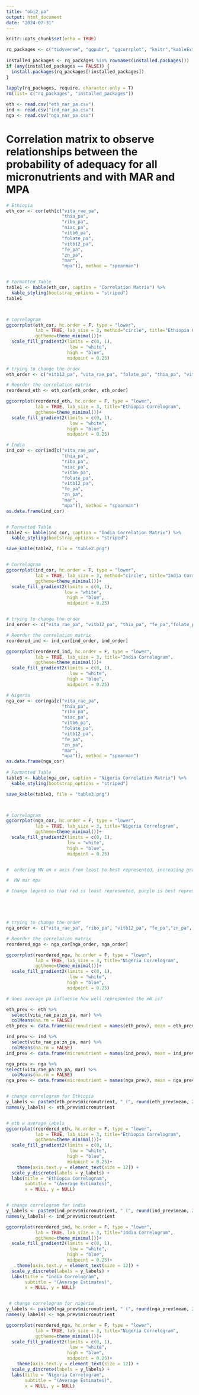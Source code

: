 ```yaml
---
title: "obj2_pa"
output: html_document
date: "2024-07-31"
---
```


```r
knitr::opts_chunk$set(echo = TRUE)
```


```r
rq_packages <- c("tidyverse", "ggpubr", "ggcorrplot", "knitr","kableExtra", "corrr", "reshape2")
 
installed_packages <- rq_packages %in% rownames(installed.packages())
if (any(installed_packages == FALSE)) {
  install.packages(rq_packages[!installed_packages])
}
 
lapply(rq_packages, require, character.only = T)
rm(list= c("rq_packages", "installed_packages"))
```


```r
eth <- read.csv("eth_nar_pa.csv")
ind <- read.csv("ind_nar_pa.csv")
nga <- read.csv("nga_nar_pa.csv")

```



# Correlation matrix to observe relationships between the probability of adequacy for all micronutrients and with MAR and MPA 

```r
# Ethiopia
eth_cor <- cor(eth[c("vita_rae_pa",
                     "thia_pa",
                     "ribo_pa",
                     "niac_pa",
                     "vitb6_pa",
                     "folate_pa",
                     "vitb12_pa",
                     "fe_pa",
                     "zn_pa",
                     "mar",
                     "mpa")], method = "spearman")


# Formatted Table
table1 <- kable(eth_cor, caption = "Correlation Matrix") %>%
  kable_styling(bootstrap_options = "striped")
table1



# Correlogram 
ggcorrplot(eth_cor, hc.order = F, type = "lower",
           lab = TRUE, lab_size = 3, method="circle", title="Ethiopia Correlogram",
           ggtheme=theme_minimal())+
  scale_fill_gradient2(limits = c(0, 1), 
                        low = "white", 
                       high = "blue",
                       midpoint = 0.25)

# trying to change the order 
eth_order <- c("vitb12_pa", "vita_rae_pa", "folate_pa", "thia_pa", "vitb6_pa", "niac_pa", "fe_pa", "zn_pa", "ribo_pa", "mar", "mpa")

# Reorder the correlation matrix
reordered_eth <- eth_cor[eth_order, eth_order]

ggcorrplot(reordered_eth, hc.order = F, type = "lower",
           lab = TRUE, lab_size = 3, title="Ethiopia Correlogram",
           ggtheme=theme_minimal())+
  scale_fill_gradient2(limits = c(0, 1), 
                        low = "white", 
                       high = "blue",
                       midpoint = 0.25)
```



```r
# India
ind_cor <- cor(ind[c("vita_rae_pa",
                     "thia_pa",
                     "ribo_pa",
                     "niac_pa", 
                     "vitb6_pa",
                     "folate_pa",
                     "vitb12_pa",
                     "fe_pa",
                     "zn_pa",
                     "mar",
                     "mpa")], method = "spearman")
as.data.frame(ind_cor) 


# Formatted Table
table2 <- kable(ind_cor, caption = "India Correlation Matrix") %>%
  kable_styling(bootstrap_options = "striped")

save_kable(table2, file = "table2.png")


# Correlogram 
ggcorrplot(ind_cor, hc.order = F, type = "lower",
           lab = TRUE, lab_size = 3, method="circle", title="India Correlogram",
           ggtheme=theme_minimal())+
  scale_fill_gradient2(limits = c(0, 1), 
                      low = "white", 
                       high = "blue",
                       midpoint = 0.25)


# trying to change the order 
ind_order <- c("vita_rae_pa", "vitb12_pa", "thia_pa", "fe_pa","folate_pa", "ribo_pa",  "niac_pa","zn_pa", "vitb6_pa",  "mar", "mpa")

# Reorder the correlation matrix
reordered_ind <- ind_cor[ind_order, ind_order]

ggcorrplot(reordered_ind, hc.order = F, type = "lower",
           lab = TRUE, lab_size = 3, title="India Correlogram",
           ggtheme=theme_minimal())+
  scale_fill_gradient2(limits = c(0, 1), 
                        low = "white", 
                       high = "blue",
                       midpoint = 0.25)
```

```r
# Nigeria
nga_cor <- cor(nga[c("vita_rae_pa",
                     "thia_pa",
                     "ribo_pa",
                     "niac_pa",
                     "vitb6_pa",
                     "folate_pa",
                     "vitb12_pa",
                     "fe_pa",
                     "zn_pa",
                     "mar",
                     "mpa")], method = "spearman")
as.data.frame(nga_cor) 
 
# Formatted Table
table3 <- kable(nga_cor, caption = "Nigeria Correlation Matrix") %>%
  kable_styling(bootstrap_options = "striped")

save_kable(table3, file = "table3.png")



# Correlogram 
ggcorrplot(nga_cor, hc.order = F, type = "lower",
           lab = TRUE, lab_size = 3, title="Nigeria Correlogram",
           ggtheme=theme_minimal())+
  scale_fill_gradient2(limits = c(0, 1), 
                       low = "white", 
                       high = "blue",
                       midpoint = 0.25)


#  ordering MN on x axis from least to best represented, increasing gradient

#  MN mar mpa 

# Change legend so that red is least represented, purple is best represented 





# trying to change the order 
nga_order <- c("vita_rae_pa", "ribo_pa", "vitb12_pa", "fe_pa","zn_pa", "niac_pa",  "folate_pa","thia_pa", "vitb6_pa",  "mar", "mpa")

# Reorder the correlation matrix
reordered_nga <- nga_cor[nga_order, nga_order]

ggcorrplot(reordered_nga, hc.order = F, type = "lower",
           lab = TRUE, lab_size = 3, title="Nigeria Correlogram",
           ggtheme=theme_minimal())+
  scale_fill_gradient2(limits = c(0, 1), 
                        low = "white", 
                       high = "blue",
                       midpoint = 0.25)

```


```r
# does average pa influence how well represented the mN is?

eth_prev <- eth %>%
  select(vita_rae_pa:zn_pa, mar) %>%
  colMeans(na.rm = FALSE)
eth_prev <- data.frame(micronutrient = names(eth_prev), mean = eth_prev)

ind_prev <- ind %>% 
  select(vita_rae_pa:zn_pa, mar) %>%
  colMeans(na.rm = FALSE)
ind_prev <- data.frame(micronutrient = names(ind_prev), mean = ind_prev)

nga_prev <- nga %>% 
select(vita_rae_pa:zn_pa, mar) %>%
  colMeans(na.rm = FALSE)
nga_prev <- data.frame(micronutrient = names(nga_prev), mean = nga_prev)


# change correlogram for Ethiopia 
y_labels <- paste0(eth_prev$micronutrient, " (", round(eth_prev$mean, 2), ")")
names(y_labels) <- eth_prev$micronutrient


# eth w average labels
ggcorrplot(reordered_eth, hc.order = F, type = "lower",
           lab = TRUE, lab_size = 3, title="Ethiopia Correlogram",
           ggtheme=theme_minimal())+
  scale_fill_gradient2(limits = c(0, 1), 
                        low = "white", 
                       high = "blue",
                       midpoint = 0.25)+
    theme(axis.text.y = element_text(size = 12)) +
  scale_y_discrete(labels = y_labels) +
  labs(title = "Ethiopia Correlogram",
       subtitle = "(Average Estimates)",
       x = NULL, y = NULL)


# change correlogram for india 
y_labels <- paste0(ind_prev$micronutrient, " (", round(ind_prev$mean, 2), ")")
names(y_labels) <- ind_prev$micronutrient

ggcorrplot(reordered_ind, hc.order = F, type = "lower",
           lab = TRUE, lab_size = 3, title="India Correlogram",
           ggtheme=theme_minimal())+
  scale_fill_gradient2(limits = c(0, 1), 
                        low = "white", 
                       high = "blue",
                       midpoint = 0.25)+
    theme(axis.text.y = element_text(size = 12)) +
  scale_y_discrete(labels = y_labels) +
  labs(title = "India Correlogram",
       subtitle = "(Average Estimates)",
       x = NULL, y = NULL)


 # change correlogram for nigeria 
y_labels <- paste0(nga_prev$micronutrient, " (", round(nga_prev$mean, 2), ")")
names(y_labels) <- nga_prev$micronutrient

ggcorrplot(reordered_nga, hc.order = F, type = "lower",
           lab = TRUE, lab_size = 3, title="Nigeria Correlogram",
           ggtheme=theme_minimal())+
  scale_fill_gradient2(limits = c(0, 1), 
                        low = "white", 
                       high = "blue",
                       midpoint = 0.25)+
    theme(axis.text.y = element_text(size = 12)) +
  scale_y_discrete(labels = y_labels) +
  labs(title = "Nigeria Correlogram",
       subtitle = "(Average Estimates)",
       x = NULL, y = NULL)
```
